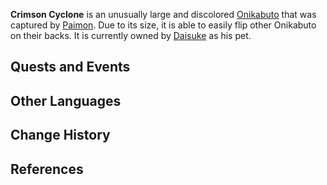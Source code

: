 {{Character Infobox
|type             = Quest NPC
|image            = NPC Crimson Cyclone.png
|region           = Inazuma
}}
'''Crimson Cyclone''' is an unusually large and discolored [[Onikabuto]] that was captured by [[Paimon]]. Due to its size, it is able to easily flip other Onikabuto on their backs. It is currently owned by [[Daisuke]] as his pet.

==Quests and Events==
{{Quests and Events}}

==Other Languages==
{{Other Languages|default_hidden = 1
|en      = Crimson Cyclone
|zhs     = 深红旋风
|zhs_rm  = Shēnhóng Xuànfēng
|zht     = 深紅旋風
|zht_rm  = Shēnhóng Xuànfēng
|ja      = 紅蓮旋風
|ja_rm   = Guren Senpuu<ref>{{Ref/Quest|The Oni's Justice|note=Japanese Voice-Over}}</ref>
|ko      = 진홍의 선풍
|ko_rm   = Jinhong-ui Seonpung
|es      = Torbellino Escarlata
|fr      = Tourbillon écarlate
|ru      = Пурпурный Циклон
|th      = ทอร์นาโดเดือด
|th_rm   = Thonado Dueat
|vi      = Cơn Lốc Đỏ
|de      = Dunkleroter Wirbel
|id      = Topan Merah
|pt      = Ciclone Carmesim
|tr      = 
|it      = 
}}

==Change History==
{{Change History|2.3}}

==References==
{{Reflist}}